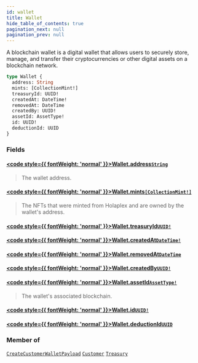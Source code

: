 ```yaml
---
id: wallet
title: Wallet
hide_table_of_contents: true
pagination_next: null
pagination_prev: null
---
```








A blockchain wallet is a digital wallet that allows users to securely store, manage, and transfer their cryptocurrencies or other digital assets on a blockchain network.

```graphql
type Wallet {
  address: String
  mints: [CollectionMint!]
  treasuryId: UUID!
  createdAt: DateTime!
  removedAt: DateTime
  createdBy: UUID!
  assetId: AssetType!
  id: UUID!
  deductionId: UUID
}
```


### Fields

#### [<code style={{ fontWeight: 'normal' }}>Wallet.<b>address</b></code>](#)<Bullet />[`String`](/api/scalars/string) <Badge class="secondary" text="scalar"/>
> The wallet address.
> 

#### [<code style={{ fontWeight: 'normal' }}>Wallet.<b>mints</b></code>](#)<Bullet />[`[CollectionMint!]`](/api/objects/collection-mint) <Badge class="secondary" text="list"/> <Badge class="secondary" text="object"/>
> The NFTs that were minted from Holaplex and are owned by the wallet's address.
> 

#### [<code style={{ fontWeight: 'normal' }}>Wallet.<b>treasuryId</b></code>](#)<Bullet />[`UUID!`](/api/scalars/uuid) <Badge class="secondary" text="non-null"/> <Badge class="secondary" text="scalar"/>
> 
> 

#### [<code style={{ fontWeight: 'normal' }}>Wallet.<b>createdAt</b></code>](#)<Bullet />[`DateTime!`](/api/scalars/date-time) <Badge class="secondary" text="non-null"/> <Badge class="secondary" text="scalar"/>
> 
> 

#### [<code style={{ fontWeight: 'normal' }}>Wallet.<b>removedAt</b></code>](#)<Bullet />[`DateTime`](/api/scalars/date-time) <Badge class="secondary" text="scalar"/>
> 
> 

#### [<code style={{ fontWeight: 'normal' }}>Wallet.<b>createdBy</b></code>](#)<Bullet />[`UUID!`](/api/scalars/uuid) <Badge class="secondary" text="non-null"/> <Badge class="secondary" text="scalar"/>
> 
> 

#### [<code style={{ fontWeight: 'normal' }}>Wallet.<b>assetId</b></code>](#)<Bullet />[`AssetType!`](/api/enums/asset-type) <Badge class="secondary" text="non-null"/> <Badge class="secondary" text="enum"/>
> The wallet's associated blockchain.
> 

#### [<code style={{ fontWeight: 'normal' }}>Wallet.<b>id</b></code>](#)<Bullet />[`UUID!`](/api/scalars/uuid) <Badge class="secondary" text="non-null"/> <Badge class="secondary" text="scalar"/>
> 
> 

#### [<code style={{ fontWeight: 'normal' }}>Wallet.<b>deductionId</b></code>](#)<Bullet />[`UUID`](/api/scalars/uuid) <Badge class="secondary" text="scalar"/>
> 
> 



### Member of

[`CreateCustomerWalletPayload`](/api/objects/create-customer-wallet-payload)  <Badge class="secondary" text="object"/><Bullet />[`Customer`](/api/objects/customer)  <Badge class="secondary" text="object"/><Bullet />[`Treasury`](/api/objects/treasury)  <Badge class="secondary" text="object"/>



